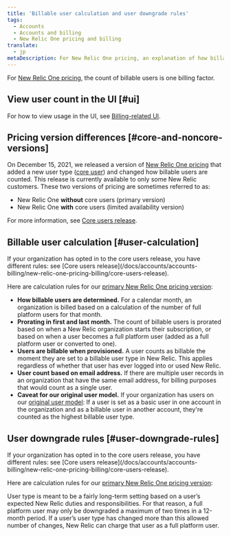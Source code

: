 ```yaml
---
title: 'Billable user calculation and user downgrade rules'
tags:
  - Accounts
  - Accounts and billing
  - New Relic One pricing and billing
translate:
  - jp
metaDescription: For New Relic One pricing, an explanation of how billable users are calculated and rules for downgrading users.
---
```


For [New Relic One pricing](/docs/accounts/accounts-billing/new-relic-one-pricing-billing/new-relic-one-pricing-billing), the count of billable users is one billing factor. 

## View user count in the UI [#ui]

For how to view usage in the UI, see [Billing-related UI](/docs/accounts/accounts-billing/general-account-settings/introduction-account-settings).

## Pricing version differences [#core-and-noncore-versions]

On December 15, 2021, we released a version of [New Relic One pricing](/docs/accounts/accounts-billing/new-relic-one-pricing-billing/new-relic-one-pricing-billing) that added a new user type ([core user](/docs/accounts/accounts-billing/new-relic-one-user-management/user-type)) and changed how billable users are counted. This release is currently available to only some New Relic customers. These two versions of pricing are sometimes referred to as: 

* New Relic One **without** core users (primary version)
* New Relic One **with** core users (limited availability version)

For more information, see [Core users release](/docs/accounts/accounts-billing/new-relic-one-pricing-billing/core-users-release).

## Billable user calculation [#user-calculation]

<Callout variant="important">
If your organization has opted in to the core users release, you have different rules: see [Core users release](/docs/accounts/accounts-billing/new-relic-one-pricing-billing/core-users-release). 
</Callout>

Here are calculation rules for our [primary New Relic One pricing version](#core-and-noncore-versions):  

* **How billable users are determined.** For a calendar month, an organization is billed based on a calculation of the number of full platform users for that month. 
* **Prorating in first and last month.** The count of billable users is prorated based on when a New Relic organization starts their subscription, or based on when a user becomes a full platform user (added as a full platform user or converted to one).
* **Users are billable when provisioned.** A user counts as billable the moment they are set to a billable user type in New Relic. This applies regardless of whether that user has ever logged into or used New Relic. 
* **User count based on email address.** If there are multiple user records in an organization that have the same email address, for billing purposes that would count as a single user.
* **Caveat for our original user model.** If your organization has users on our [original user model](/docs/accounts/accounts-billing/new-relic-one-user-management/user-type): If a user is set as a basic user in one account in the organization and as a billable user in another account, they're counted as the highest billable user type. 

## User downgrade rules [#user-downgrade-rules]

<Callout variant="important">
If your organization has opted in to the core users release, you have different rules: see [Core users release](/docs/accounts/accounts-billing/new-relic-one-pricing-billing/core-users-release). 
</Callout>

Here are calculation rules for our [primary New Relic One pricing version](#core-and-noncore-versions):  

User type is meant to be a fairly long-term setting based on a user’s expected New Relic duties and responsibilities. For that reason, a full platform user may only be downgraded a maximum of two times in a 12-month period. If a user’s user type has changed more than this allowed number of changes, New Relic can charge that user as a full platform user. 

